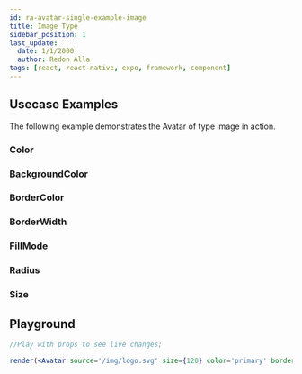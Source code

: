 ```yaml
---
id: ra-avatar-single-example-image
title: Image Type
sidebar_position: 1
last_update:
  date: 1/1/2000
  author: Redon Alla
tags: [react, react-native, expo, framework, component]
---
```


## Usecase Examples

The following example demonstrates the Avatar of type image in action.

### Color


<Color />

### BackgroundColor


<BackgroundColor />

### BorderColor


<BorderColor />

### BorderWidth


<BorderWidth />

### FillMode


<FillMode />

### Radius


<Radius />

### Size


<Size />

## Playground

```jsx live noInline
//Play with props to see live changes;

render(<Avatar source='/img/logo.svg' size={120} color='primary' borderWidth='thin' fillMode='ghost' borderColor='crimson'/>);
```